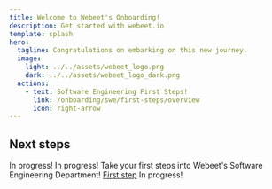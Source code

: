 ```yaml
---
title: Welcome to Webeet's Onboarding!
description: Get started with webeet.io
template: splash
hero:
  tagline: Congratulations on embarking on this new journey.
  image:
    light: ../../assets/webeet_logo.png
    dark: ../../assets/webeet_logo_dark.png
  actions:
    - text: Software Engineering First Steps!
      link: /onboarding/swe/first-steps/overview
      icon: right-arrow
---
```



## Next steps

<CardGrid stagger>
	<Card title="About Webeet" icon="rocket">
    In progress!
	</Card>
	<Card title="Data" icon="seti:bazel">
    In progress!
	</Card>
	<Card title="Software Engineering" icon="vim">
    Take your first steps into Webeet's Software Engineering Department! 
<a href="/onboarding/swe/overview">First step</a>
	</Card>
	<Card title="Cybersecurity" icon="seti:xml">
    In progress!
	</Card>
</CardGrid>
